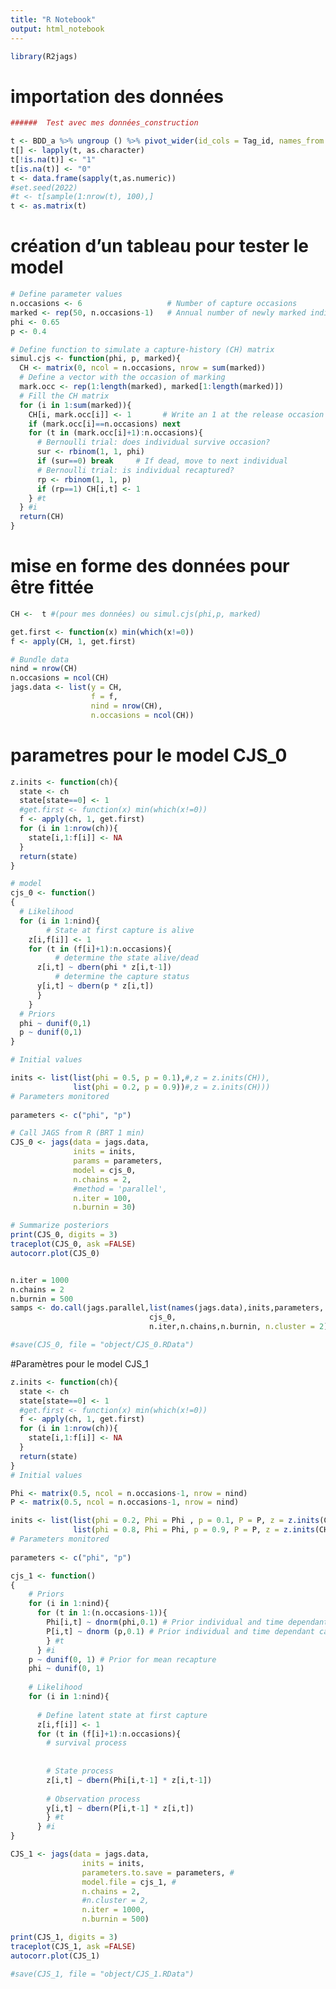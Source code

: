 ```yaml
---
title: "R Notebook"
output: html_notebook
---
```



```r
library(R2jags)
```
# importation des données

```r

######  Test avec mes données_construction

t <- BDD_a %>% ungroup () %>% pivot_wider(id_cols = Tag_id, names_from = Year, values_from =Lake)
t[] <- lapply(t, as.character)
t[!is.na(t)] <- "1"
t[is.na(t)] <- "0"
t <- data.frame(sapply(t,as.numeric))
#set.seed(2022)
#t <- t[sample(1:nrow(t), 100),]
t <- as.matrix(t)
```

# création d'un tableau pour tester le model

```r
# Define parameter values
n.occasions <- 6                   # Number of capture occasions
marked <- rep(50, n.occasions-1)   # Annual number of newly marked individuals
phi <- 0.65
p <- 0.4

# Define function to simulate a capture-history (CH) matrix
simul.cjs <- function(phi, p, marked){
  CH <- matrix(0, ncol = n.occasions, nrow = sum(marked))
  # Define a vector with the occasion of marking
  mark.occ <- rep(1:length(marked), marked[1:length(marked)])
  # Fill the CH matrix
  for (i in 1:sum(marked)){
    CH[i, mark.occ[i]] <- 1       # Write an 1 at the release occasion
    if (mark.occ[i]==n.occasions) next
    for (t in (mark.occ[i]+1):n.occasions){
      # Bernoulli trial: does individual survive occasion?
      sur <- rbinom(1, 1, phi)
      if (sur==0) break		# If dead, move to next individual 
      # Bernoulli trial: is individual recaptured? 
      rp <- rbinom(1, 1, p)
      if (rp==1) CH[i,t] <- 1
    } #t
  } #i
  return(CH)
}

```

# mise en forme des données pour être fittée

```r
CH <-  t #(pour mes données) ou simul.cjs(phi,p, marked)

get.first <- function(x) min(which(x!=0))
f <- apply(CH, 1, get.first)

# Bundle data
nind = nrow(CH)
n.occasions = ncol(CH)
jags.data <- list(y = CH,
                  f = f, 
                  nind = nrow(CH), 
                  n.occasions = ncol(CH))
```

# parametres pour le model CJS_0

```r

z.inits <- function(ch){
  state <- ch
  state[state==0] <- 1
  #get.first <- function(x) min(which(x!=0))
  f <- apply(ch, 1, get.first)
  for (i in 1:nrow(ch)){
    state[i,1:f[i]] <- NA
  }
  return(state)
}

# model
cjs_0 <- function()
{
  # Likelihood
  for (i in 1:nind){
        # State at first capture is alive
    z[i,f[i]] <- 1 
    for (t in (f[i]+1):n.occasions){
          # determine the state alive/dead
      z[i,t] ~ dbern(phi * z[i,t-1]) 
          # determine the capture status
      y[i,t] ~ dbern(p * z[i,t]) 
      }
    }
  # Priors
  phi ~ dunif(0,1)
  p ~ dunif(0,1)
}

# Initial values

inits <- list(list(phi = 0.5, p = 0.1),#,z = z.inits(CH)),
              list(phi = 0.2, p = 0.9))#,z = z.inits(CH)))
# Parameters monitored
  
parameters <- c("phi", "p")

```

```r
# Call JAGS from R (BRT 1 min)
CJS_0 <- jags(data = jags.data,
              inits = inits,
              params = parameters,
              model = cjs_0,
              n.chains = 2,
              #method = 'parallel',
              n.iter = 100,
              n.burnin = 30)

# Summarize posteriors
print(CJS_0, digits = 3)
traceplot(CJS_0, ask =FALSE)
autocorr.plot(CJS_0)


n.iter = 1000
n.chains = 2
n.burnin = 500
samps <- do.call(jags.parallel,list(names(jags.data),inits,parameters,
                               cjs_0,
                               n.iter,n.chains,n.burnin, n.cluster = 2))
```

```r
#save(CJS_0, file = "object/CJS_0.RData")
```

#Paramètres pour le model CJS_1

```r
z.inits <- function(ch){
  state <- ch
  state[state==0] <- 1
  #get.first <- function(x) min(which(x!=0))
  f <- apply(ch, 1, get.first)
  for (i in 1:nrow(ch)){
    state[i,1:f[i]] <- NA
  }
  return(state)
}
# Initial values

Phi <- matrix(0.5, ncol = n.occasions-1, nrow = nind)
P <- matrix(0.5, ncol = n.occasions-1, nrow = nind)

inits <- list(list(phi = 0.2, Phi = Phi , p = 0.1, P = P, z = z.inits(CH)),
              list(phi = 0.8, Phi = Phi, p = 0.9, P = P, z = z.inits(CH)))
# Parameters monitored
  
parameters <- c("phi", "p")
```


```r


cjs_1 <- function()
{
    # Priors
    for (i in 1:nind){
      for (t in 1:(n.occasions-1)){
        Phi[i,t] ~ dnorm(phi,0.1) # Prior individual and time dependant survival
        P[i,t] ~ dnorm (p,0.1) # Prior individual and time dependant capture
        } #t
      } #i        
    p ~ dunif(0, 1) # Prior for mean recapture
    phi ~ dunif(0, 1) 
    
    # Likelihood 
    for (i in 1:nind){
      
      # Define latent state at first capture
      z[i,f[i]] <- 1
      for (t in (f[i]+1):n.occasions){
        # survival process
        
        
        # State process
        z[i,t] ~ dbern(Phi[i,t-1] * z[i,t-1])
        
        # Observation process
        y[i,t] ~ dbern(P[i,t-1] * z[i,t])
        } #t
      } #i
}
```

```r
CJS_1 <- jags(data = jags.data, 
                inits = inits, 
                parameters.to.save = parameters, #
                model.file = cjs_1, #
                n.chains = 2, 
                #n.cluster = 2,
                n.iter = 1000, 
                n.burnin = 500)
```

```r
print(CJS_1, digits = 3)
traceplot(CJS_1, ask =FALSE)
autocorr.plot(CJS_1)
```

```r
#save(CJS_1, file = "object/CJS_1.RData")
```

